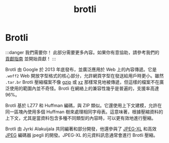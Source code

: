 ﻿---
title: brotli
sidebar_position: 6
---

# Brotli

:::danger 我們需要你！
此部分需要更多內容。如果你有意協助，請參考我們的 [貢獻指南](../contribution-guide.mdx) 並開始貢獻！
:::

Brotli 由 Google 於 2013 年底發布，並廣泛應用於 Web 上的內容傳遞。它是 `.woff2` Web 開放字型格式的核心部分，允許網頁字型在發送給用戶時更小。雖然 `.tar.br` Brotli 壓縮檔案不像 [gzip](../data/gzip.mdx) 或 [xz](../data/xz.mdx) 那樣常見地被傳遞，但這樣的檔案不在廣泛使用的範圍內並不奇怪。Brotli 在網絡上的兼容性幾乎是普遍的，支援率高達 96%。

Brotli 基於 LZ77 和 Huffman 編碼，與 ZIP 類似。它還使用上下文建模，允許在同一區塊內使用多個 Huffman 樹來處理相同字母表。這意味著，根據壓縮資料的上下文，尤其是當資料包含多種不同類型的內容時，可以更有效地進行壓縮。

Brotli 由 Jyrki Alakuijala 共同編著和部分開發，他還參與了 [JPEG-XL](../images/JXL.mdx) 和高效 [JPEG](../images/JPEG.mdx) 編碼器 jpegli 的開發。JPEG-XL 的元資料訊息通常會進行 Brotli 壓縮。